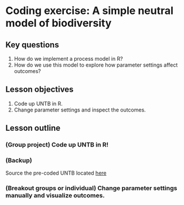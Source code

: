 # Coding exercise: A simple neutral model of biodiversity

## Key questions

1. How do we implement a process model in R?
1. How do we use this model to explore how parameter settings affect outcomes?

## Lesson objectives

1. Code up UNTB in R.
1. Change parameter settings and inspect the outcomes. 

## Lesson outline


### (Group project) Code up UNTB in R!

### (Backup) 

Source the pre-coded UNTB located [here](https://raw.githubusercontent.com/role-model/process-models-workshop/main/neut_mod/neutral_mod.R)

### (Breakout groups or individual) Change parameter settings manually and visualize outcomes. 

